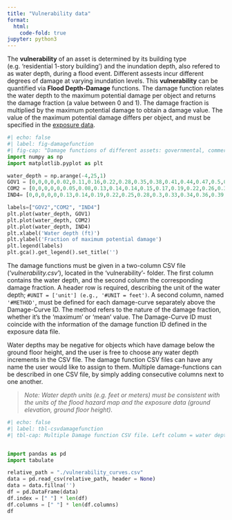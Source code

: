 ```yaml
---
title: "Vulnerability data"
format:
  html:
    code-fold: true
jupyter: python3
---
```

The **vulnerability** of an asset is determined by its building type (e.g. 'residential 1-story building') and the inundation depth, also refered to as water depth, during a flood event. Different assests incur different degrees of damage at varying inundation levels. This **vulnerability** can be quantified via **Flood Depth-Damage** functions.
The damage function relates the water depth to the maximum potential damage per object and returns the damage fraction (a value between 0 and 1). The damage fraction is multiplied by the maximum potential damage to obtain a damage value. The value of the maximum potential damage differs per object, and must be specified in the [exposure data](http://localhost:4202/user_guide/data/exposure.html).

```python
#| echo: false
#| label: fig-damagefunction
#| fig-cap: "Damage functions of different assets: governmental, commercial, industrial assets"
import numpy as np
import matplotlib.pyplot as plt

water_depth = np.arange(-4,25,1)
GOV1 = [0,0,0,0,0.02,0.11,0.16,0.22,0.28,0.35,0.38,0.41,0.44,0.47,0.5,0.54,0.57,0.59,0.62,0.66,0.68,0.7,0.72,0.74,0.76,0.77,0.78,0.79,0.8]
COM2 = [0,0,0,0,0,0.05,0.08,0.13,0.14,0.14,0.15,0.17,0.19,0.22,0.26,0.31,0.37,0.44,0.51,0.59,0.65,0.7,0.74,0.79,0.83,0.87,0.91,0.95,0.98]
IND4= [0,0,0,0,0,0.13,0.14,0.19,0.22,0.25,0.28,0.3,0.33,0.34,0.36,0.39,0.4,0.42,0.42,0.43,0.43,0.44,0.44,0.44,0.44,0.44,0.45,0.45,0.45]

labels=["GOV2","COM2", "IND4"]
plt.plot(water_depth, GOV1)
plt.plot(water_depth, COM2)
plt.plot(water_depth, IND4)
plt.xlabel('Water depth (ft)')
plt.ylabel('Fraction of maximum potential damage')
plt.legend(labels)
plt.gca().get_legend().set_title('')
```


The damage functions must be given in a two-column CSV file ('*vulnerability.csv*'), located in the 'vulnerability'- folder. The first column contains the water depth, and the second column the corresponding damage fraction. A header row is required, describing the unit of the water depth; `#UNIT = ['unit'] (e.g., '#UNIT = feet')`. A second column, named `'#METHOD'`, must be defined for each damage-curve separately above the Damage-Curve ID. The method refers to the nature of the damage fraction, whether it's the 'maximum' or 'mean' value. The Damage-Curve ID must coincide with the information of the damage function ID defined in the exposure data file.

Water depths may be negative for objects which have damage below the ground floor height, and the user is free to choose any water depth increments in the CSV file. The damage function CSV files can have any name the user would like to assign to them.
Multiple damage-functions can be described in one CSV file, by simply adding consecutive columns next to one another.

>*Note: Water depth units (e.g. feet or meters) must be consistent with the units of the flood hazard map and the exposure data (ground elevation, ground floor height).*

```python
#| echo: false
#| label: tbl-csvdamagefunction
#| tbl-cap: Multiple Damage function CSV file. Left column = water depth, consecutive columns = damage functions for different assets identified with ID e.g. 'AGR1'.


import pandas as pd
import tabulate

relative_path = "./vulnerability_curves.csv"
data = pd.read_csv(relative_path, header = None)
data = data.fillna('')
df = pd.DataFrame(data)
df.index = [" "] * len(df)
df.columns = [" "] * len(df.columns)
df
```
